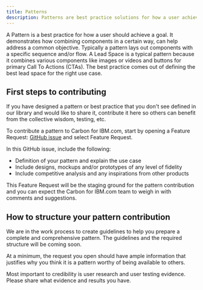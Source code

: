 ```yaml
---
title: Patterns
description: Patterns are best practice solutions for how a user achieves a goal. They show reusable combinations of components and templates that address common user objectives with sequences and flows.
---
```


<PageDescription>

A Pattern is a best practice for how a user should achieve a goal. It demonstrates how combining components in a certain way, can help address a common
objective. Typically a pattern lays out components with a specific sequence and/or flow. A Lead Space is a typical pattern because it combines various components like images or videos and buttons for primary Call To Actions (CTAs). The best practice comes out of defining the best lead space for the right use case.

</PageDescription>

## First steps to contributing

If you have designed a pattern or best practice that you don't see defined in our library and would like to share it, contribute it here so others can benefit from the collective wisdom, testing, etc.

To contribute a pattern to Carbon for IBM.com, start by opening a Feature Request: <a href="https://github.com/carbon-design-system/carbon-for-ibm-dotcom/issues/new/choose" target="_blank">GitHub issue</a> and select Feature Request.

In this GitHub issue, include the following:

- Definition of your pattern and explain the use case
- Include designs, mockups and/or prototypes of any level of fidelity
- Include competitive analysis and any inspirations from other products

This Feature Request will be the staging ground for the pattern contribution and you
can expect the Carbon for IBM.com team to weigh in with comments and suggestions.

## How to structure your pattern contribution

We are in the work process to create guidelines to help you prepare a complete and comprehensive pattern. The guidelines and the required structure will be coming soon.

At a minimum, the request you open should have ample information that justifies why you think it is a pattern worthy of being available to others.

Most important to credibility is user research and user testing evidence. Please share what evidence and results you have.
